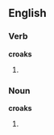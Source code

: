 ==English==
===Verb===
'''croaks'''
# {{third-person singular of|[[croak]]}}


===Noun===
'''croaks'''
# {{plural of|[[croak]]}}